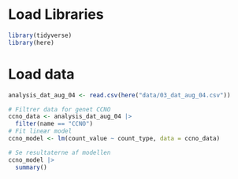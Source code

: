 # Load Libraries

```r
library(tidyverse)
library(here)
```

# Load data

```r
analysis_dat_aug_04 <- read.csv(here("data/03_dat_aug_04.csv"))
```

```r
# Filtrer data for genet CCNO
ccno_data <- analysis_dat_aug_04 |> 
  filter(name == "CCNO")
# Fit lineær model
ccno_model <- lm(count_value ~ count_type, data = ccno_data)

# Se resultaterne af modellen
ccno_model |> 
  summary()
```
